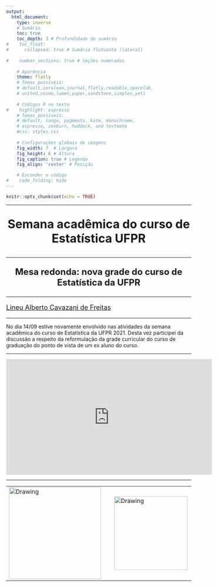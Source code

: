 ```yaml
---
output:
  html_document: 
    type: inverse
    # Sumário
    toc: true   
    toc_depth: 3 # Profundidade do sumário                   
#    toc_float:                      
#      collapsed: true # Sumário flutuante (lateral)
    
#    number_sections: true # Seções numeradas
    
    # Aparência
    theme: flatly
    # Temas possíveis:
    # default,cerulean,journal,flatly,readable,spacelab,
    # united,cosmo,lumen,paper,sandstone,simplex,yeti
    
    # Códigos R no texto
#    highlight: espresso
    # Temas possíveis:
    # default, tango, pygments, kate, monochrome, 
    # espresso, zenburn, haddock, and textmate
    #css: styles.css                
    
    # Configurações globais de imagens
    fig_width: 7  # Largura                  
    fig_height: 6 # Altura                  
    fig_caption: true # Legenda              
    fig_align: 'center' # Posição

    # Esconder o código
#    code_folding: hide 
---
```


```r
knitr::opts_chunk$set(echo = TRUE)
```

---

<center>
<font size="6"> 
<p align=”center”> <b> Semana acadêmica do curso de Estatística UFPR  </b> </center>
</font>
</center>

---

<center>
<font size="5"> 
<p align=”center”> <b> Mesa redonda: nova grade do curso de Estatística da UFPR  </b> </center>
</font>
</center>

---

<font size="4"> 
<p align=”center”> [Lineu Alberto Cavazani de Freitas](https://lineu96.github.io/st/) </center>
</font> 

---


No dia 14/09 estive novamente envolvido nas atividades da semana acadêmica do curso de Estatística da UFPR 2021. Desta vez participei da discussão a respeito da reformulação da grade curricular do curso de graduação do ponto de vista de um ex aluno do curso.

---

<center>
<iframe width="560" height="315" src="https://www.youtube.com/embed/fMJeVjKs3sg" title="YouTube video player" frameborder="0" allow="accelerometer; autoplay; clipboard-write; encrypted-media; gyroscope; picture-in-picture" allowfullscreen></iframe>
</center>

---

<center>
<table><tr>
<td> <img src="img/dsbd.png" alt="Drawing" style="width: 250px;"/> </td>
<td> &nbsp; &nbsp; &nbsp; &nbsp; &nbsp; &nbsp; </td>
<td> <img src="img/ufpr.jpg" alt="Drawing" style="width: 200px;"/> </td>
<td> &nbsp; &nbsp; &nbsp; &nbsp; &nbsp; &nbsp; </td>
<td> <img src="img/logo.png" alt="Drawing" style="width: 200px;"/> </td>
</tr></table>
</center>


<div class="tocify-extend-page" data-unique="tocify-extend-page" style="height: 0;"></div>
